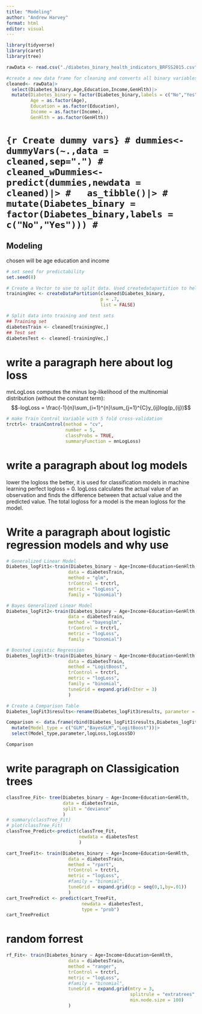 ```yaml
---
title: "Modeling"
author: "Andrew Harvey"
format: html
editor: visual
---
```


```r
library(tidyverse)
library(caret)
library(tree)
```


```r
rawData <- read.csv("./diabetes_binary_health_indicators_BRFSS2015.csv")

#create a new data frame for cleaning and converts all binary variables into factors
cleaned<- rawData|>
  select(Diabetes_binary,Age,Education,Income,GenHlth)|>
  mutate(Diabetes_binary = factor(Diabetes_binary,labels = c("No","Yes")),
         Age = as.factor(Age),
         Education = as.factor(Education),
         Income = as.factor(Income),
         GenHlth = as.factor(GenHlth))

```


# ```{r Create dummy vars}
# dummies<- dummyVars(~.,data = cleaned,sep=".")
# cleaned_wDummies<-predict(dummies,newdata = cleaned)|>
#   as_tibble()|>
#   mutate(Diabetes_binary = factor(Diabetes_binary,labels = c("No","Yes")))
# ```

## Modeling

chosen will be age education and income

```r
# set seed for predictability
set.seed(8)

# Create a Vector to use to split data. Used createdatapartition to help maintain the ratio of diabates positive to diabetes negative
trainingVec <- createDataPartition(cleaned$Diabetes_binary,
                                   p = .7,
                                   list = FALSE)

# Split data into training and test sets
## Training set
diabetesTrain <- cleaned[trainingVec,]
## Test set
diabetesTest <- cleaned[-trainingVec,]

```


# write a paragraph here about log loss
mnLogLoss computes the minus log-likelihood of the multinomial distribution (without the constant term): $$-logLoss = \frac{-1}{n}\sum_{i=1}^{n}\sum_{j=1}^{C}y_{ij}log(p_{ij})$$

```r
# make Train Control Variable with 5 fold cross-validation
trctrl<- trainControl(method = "cv",
                      number = 5,
                      classProbs = TRUE,
                      summaryFunction = mnLogLoss)
```

# write a paragraph about log models
lower the logloss the better, it is used for classification models in machine learning perfect logloss = 0. logLoss calculates the actual value of an observation and finds the difference between that actual value and the predicted value. The total logloss for a model is the mean logloss for the model. 

# Write a paragraph about logistic regression models and why use

```r
# Generalized Linear Model
Diabetes_logFit1<-train(Diabetes_binary ~ Age+Income+Education+GenHlth,
                       data = diabetesTrain,
                       method = "glm",
                       trControl = trctrl,
                       metric = "logLoss",
                       family = "binomial")

# Bayes Generalized Linear Model
Diabetes_logFit2<-train(Diabetes_binary ~ Age+Income+Education+GenHlth,
                       data = diabetesTrain,
                       method = "bayesglm",
                       trControl = trctrl,
                       metric = "logLoss",
                       family = "binomial")

# Boosted Logistic Regression
Diabetes_logFit3<-train(Diabetes_binary ~ Age+Income+Education+GenHlth,
                       data = diabetesTrain,
                       method = "LogitBoost",
                       trControl = trctrl,
                       metric = "logLoss",
                       family = "binomial",
                       tuneGrid = expand.grid(nIter = 3)
                       )

# Create a Comparison Table
Diabetes_logFit3$results<-rename(Diabetes_logFit3$results, parameter = nIter)

Comparison <- data.frame(rbind(Diabetes_logFit1$results,Diabetes_logFit2$results,Diabetes_logFit3$results))|>
  mutate(Model_type = c("GLM","BayesGLM","LogitBoost"))|>
  select(Model_type,parameter,logLoss,logLossSD)

Comparison
```

# write paragraph on Classigication trees

```r
classTree_Fit<- tree(Diabetes_binary ~ Age+Income+Education+GenHlth,
                     data = diabetesTrain,
                     split = "deviance"
                     )
# summary(classTree_Fit)
# plot(classTree_Fit)
classTree_Predict<-predict(classTree_Fit,
                           newdata = diabetesTest
                           )

cart_TreeFit<- train(Diabetes_binary ~ Age+Income+Education+GenHlth,
                       data = diabetesTrain,
                       method = "rpart",
                       trControl = trctrl,
                       metric = "logLoss",
                       #family = "binomial",
                       tuneGrid = expand.grid(cp = seq(0,1,by=.01))
                       )
cart_TreePredict <- predict(cart_TreeFit,
                            newdata = diabetesTest,
                            type = "prob")
cart_TreePredict
```



# random forrest

```r
rf_Fit<- train(Diabetes_binary ~ Age+Income+Education+GenHlth,
                       data = diabetesTrain,
                       method = "ranger",
                       trControl = trctrl,
                       metric = "logLoss",
                       #family = "binomial",
                       tuneGrid = expand.grid(mtry = 3,
                                              splitrule = "extratrees",
                                              min.node.size = 100)
                       )
```


